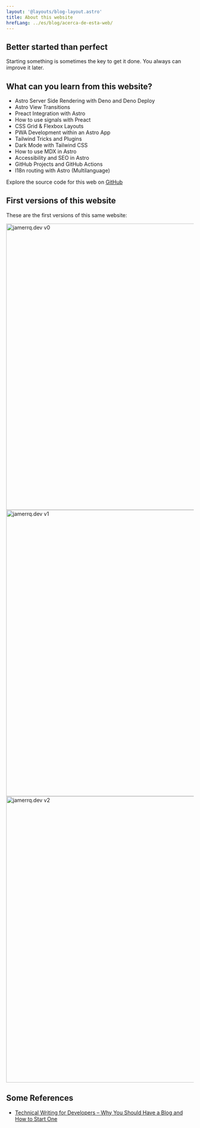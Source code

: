 ```yaml
---
layout: '@layouts/blog-layout.astro'
title: About this website
hrefLang: ../es/blog/acerca-de-esta-web/
---
```



<BitwiseLiminal />

## Better started than perfect

Starting something is sometimes the key to get it done.
You always can improve it later.

## What can you learn from this website?

- Astro Server Side Rendering with Deno and Deno Deploy
- Astro View Transitions
- Preact Integration with Astro
- How to use signals with Preact
- CSS Grid & Flexbox Layouts
- PWA Development within an Astro App
- Tailwind Tricks and Plugins
- Dark Mode with Tailwind CSS
- How to use MDX in Astro
- Accessibility and SEO in Astro
- GitHub Projects and GitHub Actions
- I18n routing with Astro (Multilanguage)

Explore the source code for this web on <a href="https://github.com/jamerrq/jamerrq.dev" target="_blank" rel="noopener noreferrer">GitHub</a>

## First versions of this website

These are the first versions of this same website:

<Image src="/lib/snaps/v0.png" width="1366" height="768" alt="jamerrq.dev v0"/>

<Image src="/lib/snaps/v1_light.png" width="1366" height="768" alt="jamerrq.dev v1"/>

<Image src="/lib/snaps/v2_dark.png" width="1366" height="768" alt="jamerrq.dev v2"/>

## Some References

- <a
  href="https://www.freecodecamp.org/news/technical-writing-for-developers-why-you-should-have-a-blog-and-how-to-start-one/"
  target="_blank" rel="noopener noreferrer" title="Technical Writing for
  Developers – Why You Should Have a Blog and How to Start One">Technical
  Writing for Developers – Why You Should Have a Blog and How to Start One</a>
